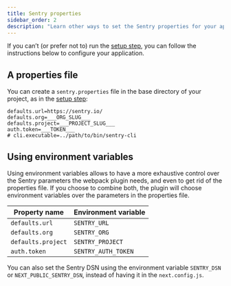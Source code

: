 ```yaml
---
title: Sentry properties
sidebar_order: 2
description: "Learn other ways to set the Sentry properties for your application."
---
```


If you can’t (or prefer not to) run the [setup step](/platforms/javascript/nextjs/#setup), you can follow the instructions below to configure your application.

## A properties file

You can create a `sentry.properties` file in the base directory of your project, as in the [setup step](/platforms/javascript/nextjs/#setup):

```properties {filename:sentry.properties}
defaults.url=https://sentry.io/
defaults.org=___ORG_SLUG___
defaults.project=___PROJECT_SLUG___
auth.token=___TOKEN___
# cli.executable=../path/to/bin/sentry-cli
```

## Using environment variables

Using environment variables allows to have a more exhaustive control over the Sentry parameters the webpack plugin needs, and even to get rid of the properties file.
If you choose to combine both, the plugin will choose environment variables over the parameters in the properties file.

| Property name      | Environment variable |
| ------------------ | -------------------- |
| `defaults.url`     | `SENTRY_URL`         |
| `defaults.org`     | `SENTRY_ORG`         |
| `defaults.project` | `SENTRY_PROJECT`     |
| `auth.token`       | `SENTRY_AUTH_TOKEN`  |

You can also set the Sentry DSN using the environment variable `SENTRY_DSN` or `NEXT_PUBLIC_SENTRY_DSN`, instead of having it in the `next.config.js`.

